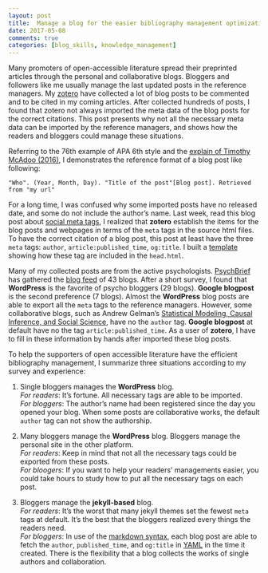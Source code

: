 ```yaml
---
layout: post
title:  Manage a blog for the easier bibliography management optimization
date: 2017-05-08
comments: true
categories: [blog_skills, knowledge_management]
---
```


Many promoters of open-accessible literature spread their preprinted articles through the personal and collaborative blogs. Bloggers and followers like me usually manage the last updated posts in the reference managers. My [zotero][1] have collected a lot of blog posts to be commented and to be cited in my coming articles. After collected hundreds of posts, I found that zotero not always imported the meta data of the blog posts for the correct citations. This post presents why not all the necessary meta data can be imported by the reference managers, and shows how the readers and bloggers could manage these situations.

Referring to the 76th example of APA 6th style and the [explain of Timothy McAdoo (2016)][2], I demonstrates the reference format of a blog post like following: 

    "Who". (Year, Month, Day). "Title of the post"[Blog post]. Retrieved from "my url"

For a long time, I was confused why some imported posts have no released date, and some do not include the author's name. Last week, read this blog post about [social meta tags][3], I realized that **zotero** establish the items for the blog posts and webpages in terms of the `meta` tags in the source html files. To have the correct citation of a blog post, this post at least have the three `meta` tags: `author`, `article:published_time`, `og:title`. I built a [template][4] showing how these tag are included in the `head.html`.

Many of my collected posts are from the active psychologists. [PsychBrief][5] has gathered the [blog feed][6] of 43 blogs. After a short survey, I found that **WordPress** is the favorite of psycho bloggers (29 blogs). **Google blogpost** is the second preference (7 blogs). Almost the **WordPress** blog posts are able to export all the `meta` tags to the reference managers. However, some collaborative blogs, such as Andrew Gelman's [Statistical Modeling, Causal Inference, and Social Science][7], have no the `author` tag. **Google blogpost** at default have no the tag `article:published_time`. As a user of **zotero**, I have to fill in these information by hands after imported these blog posts.

To help the supporters of open accessible literature have the efficient bibliography management, I summarize three situations according to my survey and experience:  

1. Single bloggers manages the **WordPress** blog.  
*For readers*: It's fortune. All necessary tags are able to be imported.  
*For bloggers*: The author's name had been registered since the day you opened your blog. When some posts are collaborative works, the default `author` tag can not show the authorship.  

2. Many bloggers manage the **WordPress** blog. Bloggers manage the personal site in the other platform.  
*For readers*: Keep in mind that not all the necessary tags could be exported from these posts.  
*For bloogers*: If you want to help your readers' managements easier, you could take hours to study how to put all the necessary tags on each post.  

3. Bloggers manage the **jekyll-based** blog.  
*For readers*: It's the worst that many jekyll themes set the fewest `meta` tags at default. It's the best that the bloggers realized every things the readers need.   
*For bloggers*: In use of the [markdown syntax][8], each blog post are able to fetch the `author`, `published_time`, and `og:title` in [YAML][9] in the time it created. There is the flexibility that a blog collects the works of single authors and collaboration. 

[1]: https://www.zotero.org/
[2]: http://blog.apastyle.org/apastyle/2016/04/how-to-cite-a-blog-post-in-apa-style.html
[3]: https://moz.com/blog/meta-data-templates-123
[4]: http://scchen.com/blog/2017/05/templete-of-a-citable-blog-post.html
[5]: http://psychbrief.com
[6]: http://psychbrief.com/psychological-methods-blog-feed/
[7]: http://andrewgelman.com/
[8]: https://github.com/adam-p/markdown-here/wiki/Markdown-Cheatsheet
[9]: https://en.wikipedia.org/wiki/YAML
